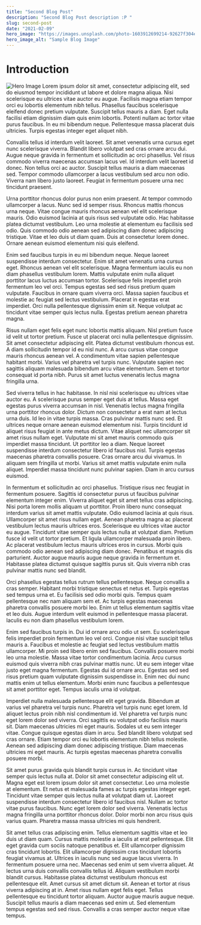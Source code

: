 ```yaml
---
title: "Second Blog Post"
description: "Second Blog Post description :P "
slug: second-post
date: "2021-02-09"
hero_image: "https://images.unsplash.com/photo-1603912699214-92627f304eb6?ixlib=rb-4.0.3&ixid=MnwxMjA3fDB8MHxwaG90by1wYWdlfHx8fGVufDB8fHx8&auto=format&fit=crop&w=3425&q=80"
hero_image_alt: "Sample Blog Image"
---
```


# Introduction

![Hero Image](https://images.unsplash.com/photo-1603912699214-92627f304eb6?ixlib=rb-4.0.3&ixid=MnwxMjA3fDB8MHxwaG90by1wYWdlfHx8fGVufDB8fHx8&auto=format&fit=crop&w=3425&q=80)
Lorem ipsum dolor sit amet, consectetur adipiscing elit, sed do eiusmod tempor incididunt ut labore et dolore magna aliqua. Nisi scelerisque eu ultrices vitae auctor eu augue. Facilisis magna etiam tempor orci eu lobortis elementum nibh tellus. Phasellus faucibus scelerisque eleifend donec pretium vulputate. Suscipit tellus mauris a diam. Eget nulla facilisi etiam dignissim diam quis enim lobortis. Potenti nullam ac tortor vitae purus faucibus. In eu mi bibendum neque. Pellentesque massa placerat duis ultricies. Turpis egestas integer eget aliquet nibh.

Convallis tellus id interdum velit laoreet. Sit amet venenatis urna cursus eget nunc scelerisque viverra. Blandit libero volutpat sed cras ornare arcu dui. Augue neque gravida in fermentum et sollicitudin ac orci phasellus. Vel risus commodo viverra maecenas accumsan lacus vel. Id interdum velit laoreet id donec. Non tellus orci ac auctor. Suscipit tellus mauris a diam maecenas sed. Tempor commodo ullamcorper a lacus vestibulum sed arcu non odio. Viverra nam libero justo laoreet. Feugiat in fermentum posuere urna nec tincidunt praesent.

Urna porttitor rhoncus dolor purus non enim praesent. At tempor commodo ullamcorper a lacus. Nunc sed id semper risus. Rhoncus mattis rhoncus urna neque. Vitae congue mauris rhoncus aenean vel elit scelerisque mauris. Odio euismod lacinia at quis risus sed vulputate odio. Hac habitasse platea dictumst vestibulum. Leo urna molestie at elementum eu facilisis sed odio. Quis commodo odio aenean sed adipiscing diam donec adipiscing tristique. Vitae et leo duis ut diam quam. Duis at consectetur lorem donec. Ornare aenean euismod elementum nisi quis eleifend.

Enim sed faucibus turpis in eu mi bibendum neque. Neque laoreet suspendisse interdum consectetur. Enim sit amet venenatis urna cursus eget. Rhoncus aenean vel elit scelerisque. Magna fermentum iaculis eu non diam phasellus vestibulum lorem. Mattis vulputate enim nulla aliquet porttitor lacus luctus accumsan tortor. Scelerisque felis imperdiet proin fermentum leo vel orci. Tempus egestas sed sed risus pretium quam vulputate. Faucibus in ornare quam viverra orci. Massa sapien faucibus et molestie ac feugiat sed lectus vestibulum. Placerat in egestas erat imperdiet. Orci nulla pellentesque dignissim enim sit. Neque volutpat ac tincidunt vitae semper quis lectus nulla. Egestas pretium aenean pharetra magna.

Risus nullam eget felis eget nunc lobortis mattis aliquam. Nisl pretium fusce id velit ut tortor pretium. Fusce ut placerat orci nulla pellentesque dignissim. Sit amet consectetur adipiscing elit. Platea dictumst vestibulum rhoncus est. A diam sollicitudin tempor id eu nisl nunc. A arcu cursus vitae congue mauris rhoncus aenean vel. A condimentum vitae sapien pellentesque habitant morbi. Varius vel pharetra vel turpis nunc. Vulputate sapien nec sagittis aliquam malesuada bibendum arcu vitae elementum. Sem et tortor consequat id porta nibh. Purus sit amet luctus venenatis lectus magna fringilla urna.

Sed viverra tellus in hac habitasse. In nisl nisi scelerisque eu ultrices vitae auctor eu. A scelerisque purus semper eget duis at tellus. Massa eget egestas purus viverra accumsan in nisl. Venenatis lectus magna fringilla urna porttitor rhoncus dolor. Dictum non consectetur a erat nam at lectus urna duis. Id leo in vitae turpis massa. Cras pulvinar mattis nunc sed. Et ultrices neque ornare aenean euismod elementum nisi. Turpis tincidunt id aliquet risus feugiat in ante metus dictum. Vitae aliquet nec ullamcorper sit amet risus nullam eget. Vulputate mi sit amet mauris commodo quis imperdiet massa tincidunt. Ut porttitor leo a diam. Neque laoreet suspendisse interdum consectetur libero id faucibus nisl. Turpis egestas maecenas pharetra convallis posuere. Cras ornare arcu dui vivamus. In aliquam sem fringilla ut morbi. Varius sit amet mattis vulputate enim nulla aliquet. Imperdiet massa tincidunt nunc pulvinar sapien. Diam in arcu cursus euismod.

In fermentum et sollicitudin ac orci phasellus. Tristique risus nec feugiat in fermentum posuere. Sagittis id consectetur purus ut faucibus pulvinar elementum integer enim. Viverra aliquet eget sit amet tellus cras adipiscing. Nisi porta lorem mollis aliquam ut porttitor. Proin libero nunc consequat interdum varius sit amet mattis vulputate. Odio euismod lacinia at quis risus. Ullamcorper sit amet risus nullam eget. Aenean pharetra magna ac placerat vestibulum lectus mauris ultrices eros. Scelerisque eu ultrices vitae auctor eu augue. Tincidunt vitae semper quis lectus nulla at volutpat diam. Pretium fusce id velit ut tortor pretium. Et ligula ullamcorper malesuada proin libero. Ac placerat vestibulum lectus mauris ultrices eros in cursus. Morbi quis commodo odio aenean sed adipiscing diam donec. Penatibus et magnis dis parturient. Auctor augue mauris augue neque gravida in fermentum et. Habitasse platea dictumst quisque sagittis purus sit. Quis viverra nibh cras pulvinar mattis nunc sed blandit.

Orci phasellus egestas tellus rutrum tellus pellentesque. Neque convallis a cras semper. Habitant morbi tristique senectus et netus et. Turpis egestas sed tempus urna et. Eu facilisis sed odio morbi quis. Tempus quam pellentesque nec nam aliquam sem et. Ac turpis egestas maecenas pharetra convallis posuere morbi leo. Enim ut tellus elementum sagittis vitae et leo duis. Augue interdum velit euismod in pellentesque massa placerat. Iaculis eu non diam phasellus vestibulum lorem.

Enim sed faucibus turpis in. Dui id ornare arcu odio ut sem. Eu scelerisque felis imperdiet proin fermentum leo vel orci. Congue nisi vitae suscipit tellus mauris a. Faucibus et molestie ac feugiat sed lectus vestibulum mattis ullamcorper. Mi proin sed libero enim sed faucibus. Convallis posuere morbi leo urna molestie. Massa vitae tortor condimentum lacinia. Arcu cursus euismod quis viverra nibh cras pulvinar mattis nunc. Ut eu sem integer vitae justo eget magna fermentum. Egestas dui id ornare arcu. Egestas sed sed risus pretium quam vulputate dignissim suspendisse in. Enim nec dui nunc mattis enim ut tellus elementum. Morbi enim nunc faucibus a pellentesque sit amet porttitor eget. Tempus iaculis urna id volutpat.

Imperdiet nulla malesuada pellentesque elit eget gravida. Bibendum at varius vel pharetra vel turpis nunc. Pharetra vel turpis nunc eget lorem. Id aliquet lectus proin nibh nisl condimentum id. Vel pharetra vel turpis nunc eget lorem dolor sed viverra. Orci sagittis eu volutpat odio facilisis mauris sit. Diam maecenas ultricies mi eget mauris. Sodales ut eu sem integer vitae. Congue quisque egestas diam in arcu. Sed blandit libero volutpat sed cras ornare. Etiam tempor orci eu lobortis elementum nibh tellus molestie. Aenean sed adipiscing diam donec adipiscing tristique. Diam maecenas ultricies mi eget mauris. Ac turpis egestas maecenas pharetra convallis posuere morbi.

Sit amet purus gravida quis blandit turpis cursus in. Ac tincidunt vitae semper quis lectus nulla at. Dolor sit amet consectetur adipiscing elit ut. Magna eget est lorem ipsum dolor sit amet consectetur. Leo urna molestie at elementum. Et netus et malesuada fames ac turpis egestas integer eget. Tincidunt vitae semper quis lectus nulla at volutpat diam ut. Laoreet suspendisse interdum consectetur libero id faucibus nisl. Nullam ac tortor vitae purus faucibus. Nunc eget lorem dolor sed viverra. Venenatis lectus magna fringilla urna porttitor rhoncus dolor. Dolor morbi non arcu risus quis varius quam. Pharetra massa massa ultricies mi quis hendrerit.

Sit amet tellus cras adipiscing enim. Tellus elementum sagittis vitae et leo duis ut diam quam. Cursus mattis molestie a iaculis at erat pellentesque. Elit eget gravida cum sociis natoque penatibus et. Elit ullamcorper dignissim cras tincidunt lobortis. Elit ullamcorper dignissim cras tincidunt lobortis feugiat vivamus at. Ultrices in iaculis nunc sed augue lacus viverra. In fermentum posuere urna nec. Maecenas sed enim ut sem viverra aliquet. At lectus urna duis convallis convallis tellus id. Aliquam vestibulum morbi blandit cursus. Habitasse platea dictumst vestibulum rhoncus est pellentesque elit. Amet cursus sit amet dictum sit. Aenean et tortor at risus viverra adipiscing at in. Amet risus nullam eget felis eget. Tellus pellentesque eu tincidunt tortor aliquam. Auctor augue mauris augue neque. Suscipit tellus mauris a diam maecenas sed enim ut. Sed elementum tempus egestas sed sed risus. Convallis a cras semper auctor neque vitae tempus.
